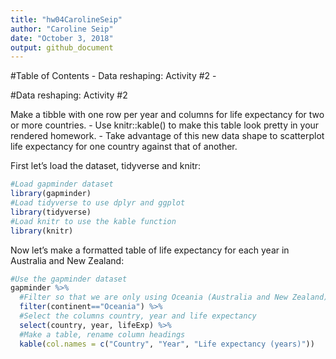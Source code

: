 ```yaml
---
title: "hw04CarolineSeip"
author: "Caroline Seip"
date: "October 3, 2018"
output: github_document
---
```

#Table of Contents
- Data reshaping: Activity #2
- 

#Data reshaping: Activity #2

Make a tibble with one row per year and columns for life expectancy for two or more countries.
- Use knitr::kable() to make this table look pretty in your rendered homework.
- Take advantage of this new data shape to scatterplot life expectancy for one country against that of another.

First let's load the dataset, tidyverse and knitr:

```r
#Load gapminder dataset
library(gapminder)
#Load tidyverse to use dplyr and ggplot
library(tidyverse)
#Load knitr to use the kable function
library(knitr)
```

Now let's make a formatted table of life expectancy for each year in Australia and New Zealand:

```r
#Use the gapminder dataset
gapminder %>%
  #Filter so that we are only using Oceania (Australia and New Zealand)
  filter(continent=="Oceania") %>% 
  #Select the columns country, year and life expectancy
  select(country, year, lifeExp) %>% 
  #Make a table, rename column headings
  kable(col.names = c("Country", "Year", "Life expectancy (years)"))
```


